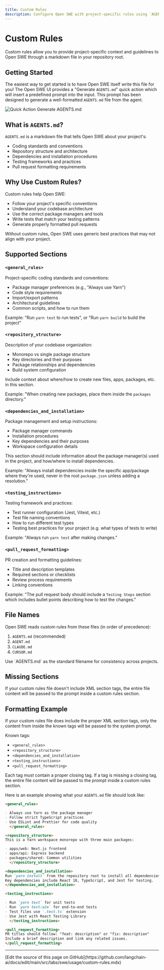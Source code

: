 ```yaml
---
title: Custom Rules
description: Configure Open SWE with project-specific rules using `AGENTS.md`
---
```


# Custom Rules

Custom rules allow you to provide project-specific context and guidelines to Open SWE through a markdown file in your repository root.

## Getting Started

The easiest way to get started is to have Open SWE itself write this file for you! The Open SWE UI provides a "Generate `AGENTS.md`" quick action which will insert a predefined prompt into the input. This prompt has been designed to generate a well-formatted `AGENTS.md` file from the agent.

![Quick Action Generate AGENTS.md](/images/quick_action_generate_agents_md.png)

## What is `AGENTS.md`?

`AGENTS.md` is a markdown file that tells Open SWE about your project's:

- Coding standards and conventions
- Repository structure and architecture
- Dependencies and installation procedures
- Testing frameworks and practices
- Pull request formatting requirements

## Why Use Custom Rules?

Custom rules help Open SWE:

- Follow your project's specific conventions
- Understand your codebase architecture
- Use the correct package managers and tools
- Write tests that match your testing patterns
- Generate properly formatted pull requests

Without custom rules, Open SWE uses generic best practices that may not align with your project.

## Supported Sections

### `<general_rules>`

Project-specific coding standards and conventions:

- Package manager preferences (e.g., "Always use Yarn")
- Code style requirements
- Import/export patterns
- Architectural guidelines
- Common scripts, and how to run them

Example: "Run `yarn test` to run tests", or "Run `yarn build` to build the project"

### `<repository_structure>`

Description of your codebase organization:

- Monorepo vs single package structure
- Key directories and their purposes
- Package relationships and dependencies
- Build system configuration

Include context about where/how to create new files, apps, packages, etc. in this section.

Example: "When creating new packages, place them inside the `packages` directory."

### `<dependencies_and_installation>`

Package management and setup instructions:

- Package manager commands
- Installation procedures
- Key dependencies and their purposes
- Workspace configuration details

This section should include information about the package manager(s) used in the project, and how/where to install dependencies.

Example: "Always install dependencies inside the specific app/package where they're used, never in the root `package.json` unless adding a resolution."

### `<testing_instructions>`

Testing framework and practices:

- Test runner configuration (Jest, Vitest, etc.)
- Test file naming conventions
- How to run different test types
- Testing best practices for your project (e.g. what types of tests to write)

Example: "Always run `yarn test` after making changes."

### `<pull_request_formatting>`

PR creation and formatting guidelines:

- Title and description templates
- Required sections or checklists
- Review process requirements
- Linking conventions

Example: "The pull request body should include a `Testing Steps` section which includes bullet points describing how to test the changes."

## File Names

Open SWE reads custom rules from these files (in order of precedence):

1. `AGENTS.md` (recommended)
2. `AGENT.md`
3. `CLAUDE.md`
4. `CURSOR.md`

<Note>
  Use `AGENTS.md` as the standard filename for consistency across projects.
</Note>

## Missing Sections

If your custom rules file doesn't include XML section tags, the entire file content will be passed to the prompt inside a custom rules section.

## Formatting Example

If your custom rules file does include the proper XML section tags, only the content from inside the known tags will be passed to the system prompt.

Known tags:
- `<general_rules>`
- `<repository_structure>`
- `<dependencies_and_installation>`
- `<testing_instructions>`
- `<pull_request_formatting>`

Each tag _must_ contain a proper closing tag. If a tag is missing a closing tag, the entire file content will be passed to the prompt inside a custom rules section.

Here is an example showing what your `AGENTS.md` file should look like:

```markdown
<general_rules>

- Always use Yarn as the package manager
- Follow strict TypeScript practices
- Use ESLint and Prettier for code quality
  </general_rules>

<repository_structure>
This is a Yarn workspace monorepo with three main packages:

- apps/web: Next.js frontend
- apps/api: Express backend
- packages/shared: Common utilities
  </repository_structure>

<dependencies_and_installation>
Run `yarn install` from the repository root to install all dependencies.
Key dependencies include React 18, TypeScript, and Jest for testing.
</dependencies_and_installation>

<testing_instructions>

- Run `yarn test` for unit tests
- Run `yarn test:e2e` for end-to-end tests
- Test files use `.test.ts` extension
- Use Jest with React Testing Library
  </testing_instructions>

<pull_request_formatting>
PR titles should follow: "feat: description" or "fix: description"
Include a brief description and link any related issues.
</pull_request_formatting>
```

---

<Callout icon="pen-to-square" iconType="regular">
  [Edit the source of this page on GitHub](https://github.com/langchain-ai/docs/edit/main/src/labs/swe/usage/custom-rules.mdx)
</Callout>
